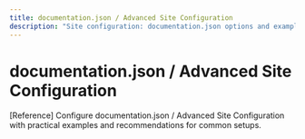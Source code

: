 ```yaml
---
title: documentation.json / Advanced Site Configuration
description: "Site configuration: documentation.json options and examples."
---
```


# documentation.json / Advanced Site Configuration

[Reference] Configure documentation.json / Advanced Site Configuration with practical examples and recommendations for common setups.
